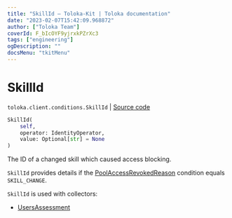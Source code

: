 ```yaml
---
title: "SkillId — Toloka-Kit | Toloka documentation"
date: "2023-02-07T15:42:09.968872"
author: ["Toloka Team"]
coverId: F_bIcOYF9yjrxkPZrXc3
tags: ["engineering"]
ogDescription: ""
docsMenu: "tkitMenu"
---
```


# SkillId
`toloka.client.conditions.SkillId` | [Source code](https://github.com/Toloka/toloka-kit/blob/v1.1.3/src/client/conditions.py#L297)

```python
SkillId(
    self,
    operator: IdentityOperator,
    value: Optional[str] = None
)
```

The ID of a changed skill which caused access blocking.

`SkillId` provides details if the [PoolAccessRevokedReason](/docs-new/toloka-kit/reference/toloka.client.conditions.PoolAccessRevokedReason) condition equals `SKILL_CHANGE`.

`SkillId` is used with collectors:
- [UsersAssessment](/docs-new/toloka-kit/reference/toloka.client.collectors.UsersAssessment)
